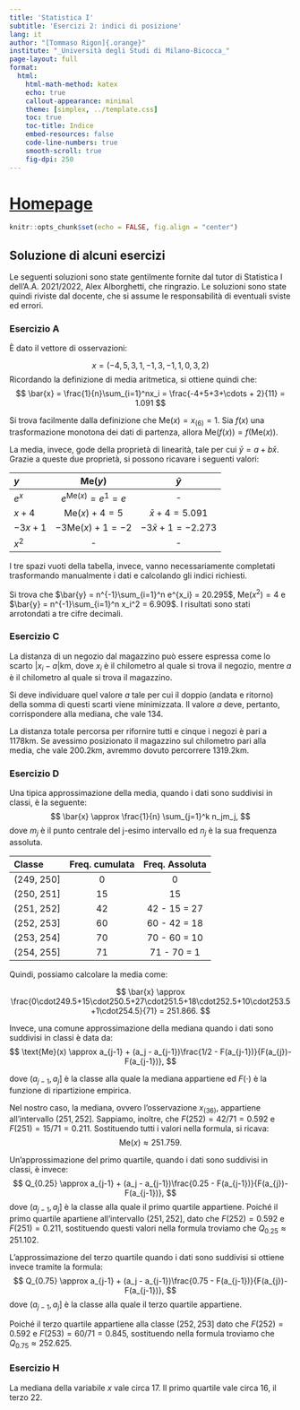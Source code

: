 ```yaml
---
title: 'Statistica I'
subtitle: 'Esercizi 2: indici di posizione'
lang: it
author: "[Tommaso Rigon]{.orange}"
institute: "_Università degli Studi di Milano-Bicocca_"
page-layout: full
format:
  html:
    html-math-method: katex
    echo: true
    callout-appearance: minimal
    theme: [simplex, ../template.css]
    toc: true
    toc-title: Indice
    embed-resources: false
    code-line-numbers: true
    smooth-scroll: true
    fig-dpi: 250
---
```



# [Homepage](../index.html)



```r
knitr::opts_chunk$set(echo = FALSE, fig.align = "center")
```

## Soluzione di [alcuni]{.orange} esercizi

Le seguenti soluzioni sono state gentilmente fornite dal [tutor di Statistica I]{.blue} dell'A.A. 2021/2022, [Alex Alborghetti]{.orange}, che ringrazio. Le soluzioni sono state quindi riviste dal docente, che si assume le responsabilità di eventuali sviste ed errori.

### Esercizio A

È dato il vettore di osservazioni:

$$
x = (-4,5,3,1,-1,3,-1,1,0,3,2)
$$ Ricordando la definizione di media aritmetica, si ottiene quindi che: $$
\bar{x} = \frac{1}{n}\sum_{i=1}^nx_i = \frac{-4+5+3+\cdots + 2}{11} = 1.091
$$

Si trova facilmente dalla definizione che $\text{Me}(x) = x_{(6)} = 1$. Sia $f(x)$ una trasformazione monotona dei dati di partenza, allora $\text{Me}(f(x)) = f(\text{Me}(x))$.

La media, invece, gode della proprietà di linearità, tale per cui $\bar{y} = a + b\bar{x}$. Grazie a queste due proprietà, si possono ricavare i seguenti valori:

| $y$     |        $\text{Me}(y)$        |       $\bar{y}$        |
|:--------|:----------------------------:|:----------------------:|
| $e^x$   | $e^{\text{Me}(x)} = e^1 = e$ |           \-           |
| $x+4$   |    $\text{Me}(x) + 4 = 5$    |  $\bar{x}+4 = 5.091$   |
| $-3x+1$ |   $-3 \text{Me}(x) +1=-2$    | $-3\bar{x}+1 = -2.273$ |
| $x^2$   |              \-              |           \-           |

I tre spazi vuoti della tabella, invece, vanno necessariamente completati trasformando [manualmente]{.orange} i dati e calcolando gli indici richiesti.

Si trova che $\bar{y} = n^{-1}\sum_{i=1}^n e^{x_i} = 20.295$, $\text{Me}(x^2) = 4$ e $\bar{y} = n^{-1}\sum_{i=1}^n x_i^2 = 6.909$. I risultati sono stati arrotondati a tre cifre decimali.

### Esercizio C

La distanza di un negozio dal magazzino può essere espressa come lo scarto $|x_i - a|$km, dove $x_i$ è il chilometro al quale si trova il [negozio]{.blue}, mentre $a$ è il chilometro al quale si trova il [magazzino]{.orange}.

Si deve individuare quel valore $a$ tale per cui il doppio (andata e ritorno) della somma di questi scarti viene minimizzata. Il valore $a$ deve, pertanto, corrispondere alla mediana, che vale $134$.

La distanza totale percorsa per rifornire tutti e cinque i negozi è pari a $1178$km. Se avessimo posizionato il magazzino sul chilometro pari alla media, che vale $200.2$km, avremmo dovuto percorrere $1319.2$km.

### Esercizio D

Una tipica approssimazione della media, quando i dati sono suddivisi in classi, è la seguente: $$
\bar{x} \approx \frac{1}{n} \sum_{j=1}^k n_jm_j,
$$ dove $m_j$ è il punto centrale del j-esimo intervallo ed $n_j$ è la sua frequenza assoluta. 

| Classe      | Freq. cumulata | Freq. Assoluta |
|:------------|:--------------:|:--------------:|
| (249, 250\] |       0        |       0        |
| (250, 251\] |       15       |       15       |
| (251, 252\] |       42       |  42 - 15 = 27  |
| (252, 253\] |       60       |  60 - 42 = 18  |
| (253, 254\] |       70       |  70 - 60 = 10  |
| (254, 255\] |       71       |  71 - 70 = 1   |

Quindi, possiamo calcolare la media come:

$$
\bar{x} \approx \frac{0\cdot249.5+15\cdot250.5+27\cdot251.5+18\cdot252.5+10\cdot253.5+1\cdot254.5}{71} = 251.866.
$$

Invece, una comune approssimazione della mediana quando i dati sono suddivisi in classi è data da: $$
\text{Me}(x) \approx a_{j-1} + (a_j - a_{j-1})\frac{1/2 - F(a_{j-1})}{F(a_{j})-F(a_{j-1})},
$$

dove $(a_{j-1}, a_{j}]$ è la classe alla quale la mediana appartiene ed $F(\cdot)$ è la funzione di ripartizione empirica.

Nel nostro caso, la mediana, ovvero l'osservazione $x_{(36)}$, appartiene all'intervallo $(251,252]$. Sappiamo, inoltre, che $F(252) = 42/71 = 0.592$ e $F(251) = 15/71 = 0.211$. Sostituendo tutti i valori nella formula, si ricava: $$
\text{Me}(x) \approx 251.759.
$$ 

Un'approssimazione del primo quartile, quando i dati sono suddivisi in classi, è invece: 
$$
 Q_{0.25} \approx a_{j-1} + (a_j - a_{j-1})\frac{0.25 - F(a_{j-1})}{F(a_{j})-F(a_{j-1})},
$$
dove $(a_{j-1}, a_{j}]$ è la classe alla quale il primo quartile appartiene. Poiché il primo quartile apartiene all'intervallo $(251,252]$, dato che $F(252) = 0.592$ e $F(251) = 0.211$, sostituendo questi valori nella formula troviamo che $Q_{0.25} \approx 251.102$.

L'approssimazione del terzo quartile quando i dati sono suddivisi si ottiene invece tramite la formula: $$
Q_{0.75} \approx a_{j-1} + (a_j - a_{j-1})\frac{0.75 - F(a_{j-1})}{F(a_{j})-F(a_{j-1})},
$$
dove $(a_{j-1}, a_{j}]$ è la classe alla quale il terzo quartile appartiene. 

Poiché il terzo quartile appartiene alla classe $(252,253]$ dato che $F(252) = 0.592$ e $F(253) = 60/71 = 0.845$, sostituendo nella formula troviamo che $Q_{0.75} \approx 252.625$.

### Esercizio H

La mediana della variabile $x$ vale circa $17$. Il primo quartile vale circa $16$, il terzo $22$.
